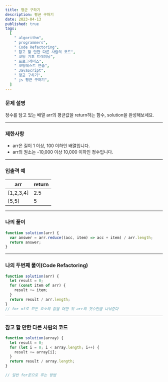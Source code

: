 ```yaml
---
title: 평균 구하기
description: 평균 구하기
date: 2023-04-13
published: true
tags:
  [
    " algorithm",
    " programmers",
    " Code Refactoring",
    " 참고 할 만한 다른 사람의 코드",
    " 코딩 기초 트레이닝",
    " 프로그래머스",
    " 코딩테스트 연습",
    " JavaScript",
    " 평균 구하기",
    " js 평균 구하기",
  ]
---
```


### 문제 설명

정수를 담고 있는 배열 arr의 평균값을 return하는 함수, solution을 완성해보세요.

---

### 제한사항

- arr은 길이 1 이상, 100 이하인 배열입니다.
- arr의 원소는 -10,000 이상 10,000 이하인 정수입니다.

---

### 입출력 예

| arr       | return |
| --------- | ------ |
| [1,2,3,4] | 2.5    |
| [5,5]     | 5      |

---

### 나의 풀이

```jsx
function solution(arr) {
  var answer = arr.reduce((acc, item) => acc + item) / arr.length;
  return answer;
}
```

---

### 나의 두번째 풀이(Code Refactoring)

```jsx
function solution(arr) {
  let result = 0;
  for (const item of arr) {
    result += item;
  }
  return result / arr.length;
}
// for of로 모든 요소의 값을 더한 뒤 arr의 갯수만큼 나눠준다
```

---

### 참고 할 만한 다른 사람의 코드

```jsx
function solution(array) {
  let result = 0;
  for (let i = 0; i < array.length; i++) {
    result += array[i];
  }
  return result / array.length;
}

// 일반 for문으로 푸는 방법
```
